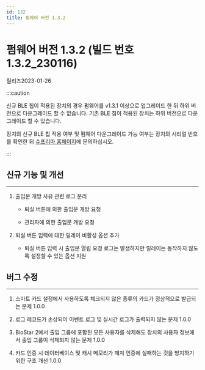 ```yaml
---
id: 132
title: 펌웨어 버전 1.3.2
---
```


# 펌웨어 버전 1.3.2 (빌드 번호 1.3.2_230116)

릴리즈<Separator/>2023-01-26

:::caution

신규 BLE 칩이 적용된 장치의 경우 펌웨어를 v1.3.1 이상으로 업그레이드 한 뒤 하위 버전으로 다운그레이드 할 수 없습니다. 기존 BLE 칩이 적용된 장치는 하위 버전으로 다운그레이드 할 수 있습니다.

장치의 신규 BLE 칩 적용 여부 및 펌웨어 다운그레이드 가능 여부는 장치의 시리얼 번호를 확인한 뒤 [슈프리마 홈페이지](https://supremainc.com)에 문의하십시오.

:::

## 신규 기능 및 개선

---

1. 출입문 개방 사유 관련 로그 분리

    - 퇴실 버튼에 의한 출입문 개방 요청

    - 관리자에 의한 출입문 개방 요청

1. 퇴실 버튼 입력에 대한 릴레이 비활성 옵션 추가

    - 퇴실 버튼 입력 시 출입문 열림 요청 로그는 발생하지만 릴레이는 동작하지 않도록 설정할 수 있는 옵션 지원

## 버그 수정

---

<BugLists>

1. 스마트 카드 설정에서 사용하도록 체크되지 않은 종류의 카드가 정상적으로 발급되는 문제 <Badge>1.0.0</Badge>

1. 로그 레코드가 손상되어 이벤트 로그 및 실시간 로그가 출력되지 않는 문제 <Badge>1.0.0</Badge>

1. BioStar 2에서 출입 그룹에 포함된 모든 사용자를 삭제해도 장치의 사용자 정보에서 출입 그룹이 삭제되지 않는 문제 <Badge>1.0.0</Badge>

1. 카드 인증 시 데이터베이스 및 캐시 메모리가 깨져 인증에 실패하는 것을 방지하기 위한 구조 개선 <Badge>1.0.0</Badge>

</BugLists>